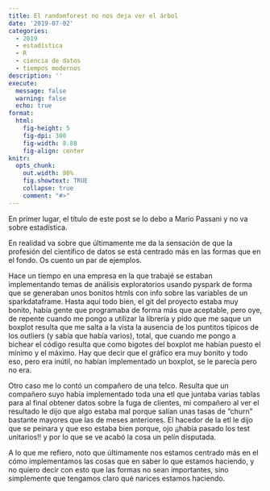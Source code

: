 ```yaml
---
title: El randomforest no nos deja ver el árbol
date: '2019-07-02'
categories:
  - 2019
  - estadística
  - R
  - ciencia de datos
  - tiempos modernos
description: ''
execute: 
  message: false
  warning: false
  echo: true
format: 
  html: 
    fig-height: 5
    fig-dpi: 300
    fig-width: 8.88
    fig-align: center
knitr:
  opts_chunk:
    out.width: 80%
    fig.showtext: TRUE
    collapse: true
    comment: "#>"
---
```



En primer lugar, el título de este post se lo debo a Mario Passani y no va sobre estadística.

En realidad va sobre que últimamente me da la sensación de que la profesión del científico de datos se está centrado más en las formas que en el fondo. Os cuento un par de ejemplos.

Hace un tiempo en una empresa en la que trabajé se estaban implementando temas de análisis exploratorios usando pyspark de forma que se generaban unos bonitos htmls con info sobre las variables de un sparkdataframe. Hasta aquí todo bien, el git del proyecto estaba muy bonito, había gente que programaba de forma más que aceptable, pero oye, de repente cuando me pongo a utilizar la librería y pido que me saque un boxplot resulta que me salta a la vista la ausencia de los puntitos típicos de los outliers (y sabía que había varios), total, que cuando me pongo a bichear el código resulta que como bigotes del boxplot me habían puesto el mínimo y el máximo. Hay que decir que el gráfico era muy bonito y todo eso, pero era inútil, no habían implementado un boxplot, se le parecía pero no era.

Otro caso me lo contó un compañero de  una telco. Resulta que un compañero suyo había implementado toda una etl que juntaba varias tablas para al final obtener datos sobre la fuga de clientes, mi compañero al ver el resultado le dijo que algo estaba mal porque salían unas tasas de "churn" bastante mayores que las de meses anteriores. El hacedor de la etl le dijo que se peinara  y que eso estaba bien porque, ojo ¡¡había pasado los test unitarios!! y por lo que se ve acabó la cosa un pelín disputada.

A lo que me refiero, noto que últimamente nos estamos centrado más en el cómo implementamos las cosas que en saber lo que estamos haciendo, y no quiero decir con esto que las formas no sean importantes, sino simplemente que tengamos claro qué narices estamos haciendo.



